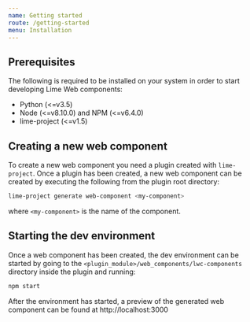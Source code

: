 ```yaml
---
name: Getting started
route: /getting-started
menu: Installation
---
```


## Prerequisites

The following is required to be installed on your system in order to start developing Lime Web components:

- Python (<=v3.5)
- Node (<=v8.10.0) and NPM (<=v6.4.0)
- lime-project (<=v1.5)

## Creating a new web component

To create a new web component you need a plugin created with `lime-project`. Once a plugin has been created, a new web
component can be created by executing the following from the plugin root directory:

```sh
lime-project generate web-component <my-component>
```

where `<my-component>` is the name of the component.

## Starting the dev environment

Once a web component has been created, the dev environment can be started by going to the
`<plugin_module>/web_components/lwc-components` directory inside the plugin and running:

```sh
npm start
```

After the environment has started, a preview of the generated web component can be found at http://localhost:3000
